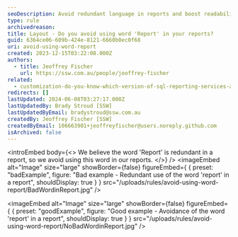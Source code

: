 ```yaml
---
seoDescription: Avoid redundant language in reports and boost readability by refraining from using the word "report".
type: rule
archivedreason:
title: Layout - Do you avoid using word 'Report' in your reports?
guid: 6364ce06-609b-424e-8121-6660b0ec0f68
uri: avoid-using-word-report
created: 2023-12-15T03:22:08.000Z
authors:
  - title: Jeoffrey Fischer
    url: https://ssw.com.au/people/jeoffrey-fischer
related:
  - customization-do-you-know-which-version-of-sql-reporting-services-and-visual-studio-you-are-using
redirects: []
lastUpdated: 2024-06-08T03:27:17.000Z
lastUpdatedBy: Brady Stroud [SSW]
lastUpdatedByEmail: bradystroud@ssw.com.au
createdBy: Jeoffrey Fischer [SSW]
createdByEmail: 106663901+jeoffreyfischer@users.noreply.github.com
isArchived: false
---
```


<introEmbed
  body={<>
We believe the word 'Report' is redundant in a report, so we avoid using this word in our reports.
  </>}
/>
<imageEmbed
  alt="Image"
  size="large"
  showBorder={false}
  figureEmbed={ {
    preset: "badExample",
    figure: "Bad example - Redundant use of the word 'report' in a report",
    shouldDisplay: true
  } }
  src="/uploads/rules/avoid-using-word-report/BadWordinReport.jpg"
/>

<imageEmbed
  alt="Image"
  size="large"
  showBorder={false}
  figureEmbed={ {
    preset: "goodExample",
    figure: "Good example - Avoidance of the word 'report' in a report",
    shouldDisplay: true
  } }
  src="/uploads/rules/avoid-using-word-report/NoBadWordinReport.jpg"
/>
